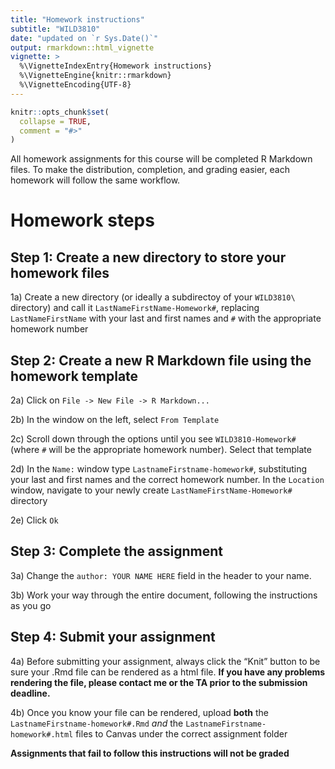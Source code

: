 ```yaml
---
title: "Homework instructions"
subtitle: "WILD3810"
date: "updated on `r Sys.Date()`"
output: rmarkdown::html_vignette
vignette: >
  %\VignetteIndexEntry{Homework instructions}
  %\VignetteEngine{knitr::rmarkdown}
  %\VignetteEncoding{UTF-8}
---
```


```r
knitr::opts_chunk$set(
  collapse = TRUE,
  comment = "#>"
)
```

All homework assignments for this course will be completed R Markdown files. To make the distribution, completion, and grading easier, each homework will follow the same workflow. 

# Homework steps

## Step 1: Create a new directory to store your homework files

1a) Create a new directory (or ideally a subdirectoy of your `WILD3810\` directory) and call it `LastNameFirstName-Homework#`, replacing `LastNameFirstName` with your last and first names and `#` with the appropriate homework number

## Step 2: Create a new R Markdown file using the homework template

2a) Click on `File -> New File -> R Markdown...`

2b) In the window on the left, select `From Template`

2c) Scroll down through the options until you see `WILD3810-Homework#` (where `#` will be the appropriate homework number). Select that template 

2d) In the `Name:` window type `LastnameFirstname-homework#`, substituting your last and first names and the correct homework number. In the `Location` window, navigate to your newly create `LastNameFirstName-Homework#` directory

2e) Click `Ok`

## Step 3: Complete the assignment

3a) Change the `author: YOUR NAME HERE` field in the header to your name. 

3b) Work your way through the entire document, following the instructions as you go

## Step 4: Submit your assignment

4a) Before submitting your assignment, always click the "Knit" button to be sure your .Rmd file can be rendered as a html file. **If you have any problems rendering the file, please contact me or the TA prior to the submission deadline.**

4b) Once you know your file can be rendered, upload **both** the `LastnameFirstname-homework#.Rmd` *and* the `LastnameFirstname-homework#.html` files to Canvas under the correct assignment folder

**Assignments that fail to follow this instructions will not be graded**
